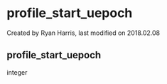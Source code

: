 
# profile_start_uepoch 

 Created by  Ryan Harris, last modified on 2018.02.08

## profile_start_uepoch

integer


